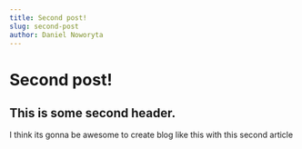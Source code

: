```yaml
---
title: Second post!
slug: second-post
author: Daniel Noworyta
---
```


# Second post!

## This is some second header.

I think its gonna be awesome to create blog like this with this second article
